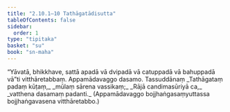 ```yaml
---
title: "2.10.1–10 Tathāgatādisutta"
tableOfContents: false
sidebar:
  order: 1
type: "tipitaka"
basket: "su"
book: "sn-maha"
---
```



<DynamicBreadcrumb />

<Division number="270–279" book="sn-maha" bookNo="14" page="119">

<Paragraph number="704" book="sn-maha">
“Yāvatā, bhikkhave, sattā apadā vā dvipadā vā catuppadā vā bahuppadā vā”ti vitthāretabbaṃ.

</Paragraph>
</Division>

<Paragraph number="705" type="center" book="sn-maha">
Appamādavaggo dasamo.



</Paragraph>

<Paragraph number="706" type="center" book="sn-maha">
Tassuddānaṃ


</Paragraph>

<Paragraph number="707" type="verses" book="sn-maha">
_Tathāgataṃ padaṃ kūṭaṃ,_  
_mūlaṃ sārena vassikaṃ;_  
_Rājā candimasūriyā ca,_  
_vatthena dasamaṃ padanti._  

</Paragraph>

<Paragraph number="708" type="center" book="sn-maha">
(Appamādavaggo bojjhaṅgasaṃyuttassa bojjhaṅgavasena vitthāretabbo.)
</Paragraph>